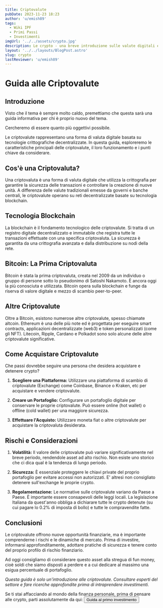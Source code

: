 ```yaml
---
title: Criptovalute
pubDate: 2023-11-23 18:23
author: 'u/emish89'
tags:
  - Wiki IPF
  - Primi Passi
  - Investimenti
imgUrl: '../../assets/crypto.jpg'
description: Le crypto - una breve introduzione sulle valute digitali e il loro ruolo nei portafogli
layout: '../../layouts/BlogPost.astro'
slug: crypto
lastReviewer: 'u/emish89'
---
```


# Guida alle Criptovalute

## Introduzione

Visto che il tema è sempre molto caldo, premettiamo che questa sarà una guida informativa per chi è proprio nuovo del tema.

Cercheremo di essere quanto più oggettivi possibile.

Le criptovalute rappresentano una forma di valuta digitale basata su tecnologie crittografiche decentralizzate. 
In questa guida, esploreremo le caratteristiche principali delle criptovalute, il loro funzionamento e i punti chiave da considerare.

## Cos'è una Criptovaluta?

Una criptovaluta è una forma di valuta digitale che utilizza la crittografia per garantire la sicurezza delle transazioni e controllare la creazione di nuove unità. 
A differenza delle valute tradizionali emesse da governi e banche centrali, le criptovalute operano su reti decentralizzate basate su tecnologia blockchain.

## Tecnologia Blockchain

La blockchain è il fondamento tecnologico delle criptovalute. 
Si tratta di un registro digitale decentralizzato e immutabile che registra tutte le transazioni effettuate con una specifica criptovaluta. 
La sicurezza è garantita da una crittografia avanzata e dalla distribuzione su nodi della rete.

## Bitcoin: La Prima Criptovaluta

Bitcoin è stata la prima criptovaluta, creata nel 2009 da un individuo o gruppo di persone sotto lo pseudonimo di Satoshi Nakamoto. 
È ancora oggi la più conosciuta e utilizzata. 
Bitcoin opera sulla blockchain e funge da riserva di valore digitale e mezzo di scambio peer-to-peer.

## Altre Criptovalute

Oltre a Bitcoin, esistono numerose altre criptovalute, spesso chiamate altcoin. 
Ethereum è una delle più note ed è progettata per eseguire smart contracts, applicazioni decentralizzate (web3) e token personalizzati (come gli NFT). 
Litecoin, Ripple, Cardano e Polkadot sono solo alcune delle altre criptovalute significative.

## Come Acquistare Criptovalute

Che passi dovrebbe seguire una persona che desidera acquistare e detenere crypto?


1. **Scegliere una Piattaforma:** Utilizzare una piattaforma di scambio di criptovalute (Exchange) come Coinbase, Binance o Kraken, etc per acquistare e vendere criptovalute.

2. **Creare un Portafoglio:** Configurare un portafoglio digitale per conservare le proprie criptovalute. Può essere online (hot wallet) o offline (cold wallet) per una maggiore sicurezza.

3. **Effettuare l'Acquisto:** Utilizzare moneta fiat o altre criptovalute per acquistare la criptovaluta desiderata.

## Rischi e Considerazioni

1. **Volatilità:** Il valore delle criptovalute può variare significativamente nel breve periodo, rendendole asset ad alto rischio. Non esiste uno storico che ci dica qual è la tendenza di lungo periodo.

2. **Sicurezza:** È essenziale proteggere le chiavi private del proprio portafoglio per evitare accessi non autorizzati. E' altresì non consigliato detenere sull'exchange le proprie crypto.

3. **Regolamentazione:** Le normative sulle criptovalute variano da Paese a Paese. È importante essere consapevoli delle leggi locali. La legislazione Italiana da quest'anno obbliga a dichiarare tutte le crypto detenute (su cui pagare lo 0.2% di imposta di bollo) e tutte le compravendite fatte.

## Conclusioni

Le criptovalute offrono nuove opportunità finanziarie, ma è importante comprenderne i rischi e le dinamiche di mercato. Prima di investire, informarsi approfonditamente, adottare pratiche di sicurezza e tenere conto del proprio profilo di rischio finanziario.

Ad oggi consigliamo di considerare questo asset alla stregua di fun money, cioè soldi che siamo disposti a perdere e a cui dedicare al massimo una esigua percentuale di portafoglio.

_Questa guida è solo un'introduzione alle criptovalute. Consultare esperti del settore e fare ricerche approfondite prima di intraprendere investimenti._

Se ti stai affacciando al mondo della finanza personale, prima di pensare alle crypto, parti assolutamente da qui:
    <a href='/blog/guida-primo-investimento'>
          <button className='brutal-btn p-4 sanchez' name='button'>
              <span>Guida al primo investimento</span>
              </button>
          </a>
